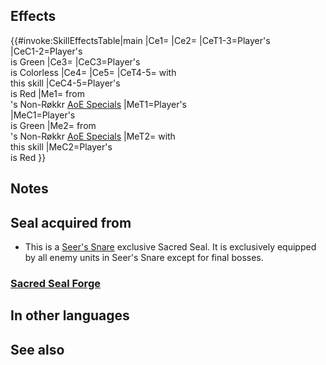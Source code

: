 {{Passive
|name=B Time Traveler
|type=S
|exclusive=0
|canUseWeapon={{WeaponList|All}}
|canUseMove={{MoveList|All}}
|properties=enemy_only
|1name=B Time Traveler
|1tagid=SID_時を彷徨う者・青
|1effect=Against a foe equipped with this Sacred Seal, grants player's unit one of the following advantages or inflicts one of the following disadvantages based on that unit's color:<br>&nbsp;&nbsp;&nbsp;- If green, grants major advantage: unit deals damage = 20% of unit's Atk and reduces damage from attacks by 20% of foe's Atk during combat (excluding area-of-effect Specials), and reduces damage from foe's area-of-effect Specials by 80%.<br>&nbsp;&nbsp;&nbsp;- If colorless, grants minor advantage: unit deals damage = 10% of unit's Atk during combat (excluding area-of-effect Specials).<br>&nbsp;&nbsp;&nbsp;- If red, inflicts major disadvantage: foe deals damage = 20% of foe's Atk and reduces damage from attacks by 20% of unit's Atk during combat (excluding area-of-effect Specials), and reduces damage from unit's area-of-effect Specials by 80%.
|1cost=0
|1required=-
}}
==Effects==
{{#invoke:SkillEffectsTable|main
|Ce1={{Eft|Damage Boost|20% of {{Tgt|Unit}}'s Atk}}
|Ce2={{Eft|Damage Reduction|20% of {{Tgt|Foe}}'s Atk}}
|CeT1-3=Player's<br>{{Tgt|Unit}}
|CeC1-2=Player's {{Tgt|Unit}}<br>is {{Wti|group=1|Green}} Green
|Ce3={{Eft|Damage Boost|10% of {{Tgt|Unit}}'s Atk}}
|CeC3=Player's {{Tgt|Unit}}<br>is {{Wti|group=1|Colorless}} Colorless
|Ce4={{Eft|Damage Boost|20% of {{Tgt|Foe}}'s Atk}}
|Ce5={{Eft|Damage Reduction|20% of {{Tgt|Unit}}'s Atk}}
|CeT4-5={{Tgt|Foe}} with<br>this skill
|CeC4-5=Player's {{Tgt|Unit}}<br>is {{Wti|group=1|Red}} Red
|Me1={{Eft|Damage Reduction|80%}} from<br>{{Tgt|Foe}}'s Non-Røkkr [[AoE Specials]]
|MeT1=Player's<br>{{Tgt|Unit}}
|MeC1=Player's {{Tgt|Unit}}<br>is {{Wti|group=1|Green}} Green
|Me2={{Eft|Damage Reduction|80%}} from<br>{{Tgt|Unit}}'s Non-Røkkr [[AoE Specials]]
|MeT2={{Tgt|Foe}} with<br>this skill
|MeC2=Player's {{Tgt|Unit}}<br>is {{Wti|group=1|Red}} Red
}}

==Notes==
{{Time Traveler Seals}}
==Seal acquired from==
* This is a [[Seer's Snare]] exclusive Sacred Seal. It is exclusively equipped by all enemy units in Seer's Snare except for final bosses.
===[[Sacred Seal Forge]]===
{{SealCosts
|seals=B Time Traveler
|badgeColor=-
|costs1=-
}}
==In other languages==
{{OtherLanguages
|japanese=時を彷徨う者・青
|german=Zeitreise B
|spanishEU=Viaje temporal A
|spanishLA=Viaje temporal A
|french=Dépl. temporel (B)
|italian=Viaggio tempo B
|chineseTW=徘徊於時間之人・青
|portuguese=Via temporal A
}}
==See also==
{{See also skills|cond=Name LIKE '%Time Traveler'}}
{{Seals Navbox}}